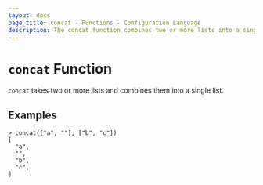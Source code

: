```yaml
---
layout: docs
page_title: concat - Functions - Configuration Language
description: The concat function combines two or more lists into a single list.
---
```


# `concat` Function

`concat` takes two or more lists and combines them into a single list.

## Examples

```shell-session
> concat(["a", ""], ["b", "c"])
[
  "a",
  "",
  "b",
  "c",
]
```
